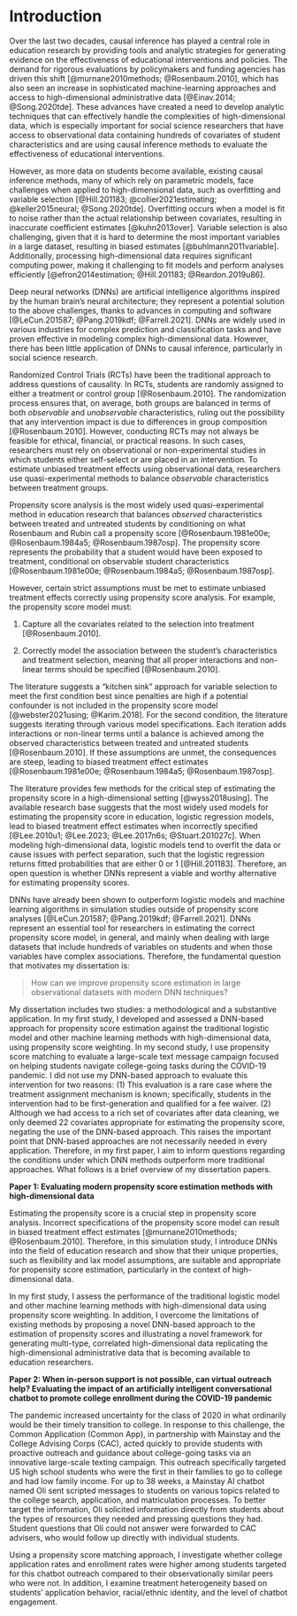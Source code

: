 # Introduction 

Over the last two decades, causal inference has played a central role in education research by providing tools and analytic strategies for generating evidence on the effectiveness of educational interventions and policies. The demand for rigorous evaluations by policymakers and funding agencies has driven this shift [@murnane2010methods; @Rosenbaum.2010], which has also seen an increase in sophisticated machine-learning approaches and access to high-dimensional administrative data [@Einav.2014; @Song.2020tde]. These advances have created a need to develop analytic techniques that can effectively handle the complexities of high-dimensional data, which is especially important for social science researchers that have access to observational data containing hundreds of covariates of student characteristics and are using causal inference methods to evaluate the effectiveness of educational interventions.

However, as more data on students become available, existing causal inference methods, many of which rely on parametric models, face challenges when applied to high-dimensional data, such as overfitting and variable selection [@Hill.201183; @collier2021estimating; @keller2015neural; @Song.2020tde]. Overfitting occurs when a model is fit to noise rather than the actual relationship between covariates, resulting in inaccurate coefficient estimates [@kuhn2013over]. Variable selection is also challenging, given that it is hard to determine the most important variables in a large dataset, resulting in biased estimates [@buhlmann2011variable]. Additionally, processing high-dimensional data requires significant computing power, making it challenging to fit models and perform analyses efficiently [@efron2014estimation; @Hill.201183; @Reardon.2019u86].

Deep neural networks (DNNs) are artificial intelligence algorithms inspired by the human brain's neural architecture; they represent a potential solution to the above challenges, thanks to advances in computing and software [@LeCun.201587; @Pang.2019kdf; @Farrell.2021]. DNNs are widely used in various industries for complex prediction and classification tasks and have proven effective in modeling complex high-dimensional data. However, there has been little application of DNNs to causal inference, particularly in social science research.

Randomized Control Trials (RCTs) have been the traditional approach to address questions of causality. In RCTs, students are randomly assigned to either a treatment or control group [@Rosenbaum.2010]. The randomization process ensures that, on average, both groups are balanced in terms of both *observable* and *unobservable* characteristics, ruling out the possibility that any intervention impact is due to differences in group composition [@Rosenbaum.2010]. However, conducting RCTs may not always be feasible for ethical, financial, or practical reasons. In such cases, researchers must rely on observational or non-experimental studies in which students either self-select or are placed in an intervention. To estimate unbiased treatment effects using observational data, researchers use quasi-experimental methods to balance *observable* characteristics between treatment groups.

Propensity score analysis is the most widely used quasi-experimental method in education research that balances *observed* characteristics between treated and untreated students by conditioning on what Rosenbaum and Rubin call a propensity score [@Rosenbaum.1981e00e; @Rosenbaum.1984a5; @Rosenbaum.1987osp]. The propensity score represents the probability that a student would have been exposed to treatment, conditional on observable student characteristics [@Rosenbaum.1981e00e; @Rosenbaum.1984a5; @Rosenbaum.1987osp].

However, certain strict assumptions must be met to estimate unbiased treatment effects correctly using propensity score analysis. For example, the propensity score model must:

(1) Capture all the covariates related to the selection into treatment [@Rosenbaum.2010].

(2) Correctly model the association between the student's characteristics and treatment selection, meaning that all proper interactions and non-linear terms should be specified [@Rosenbaum.2010].

The literature suggests a "kitchen sink" approach for variable selection to meet the first condition best since penalties are high if a potential confounder is not included in the propensity score model [@webster2021using; @Karim.2018]. For the second condition, the literature suggests iterating through various model specifications. Each iteration adds interactions or non-linear terms until a balance is achieved among the observed characteristics between treated and untreated students [@Rosenbaum.2010]. If these assumptions are unmet, the consequences are steep, leading to biased treatment effect estimates [@Rosenbaum.1981e00e; @Rosenbaum.1984a5; @Rosenbaum.1987osp].

The literature provides few methods for the critical step of estimating the propensity score in a high-dimensional setting [@wyss2018using]. The available research base suggests that the most widely used models for estimating the propensity score in education, logistic regression models, lead to biased treatment effect estimates when incorrectly specified [@Lee.2010u1; @Lee.2023; @Lee.2017n6s; @Stuart.201027c]. When modeling high-dimensional data, logistic models tend to overfit the data or cause issues with perfect separation, such that the logistic regression returns fitted probabilities that are either 0 or 1 [@Hill.201183]. Therefore, an open question is whether DNNs represent a viable and worthy alternative for estimating propensity scores.

DNNs have already been shown to outperform logistic models and machine learning algorithms in simulation studies outside of propensity score analyses [@LeCun.201587; @Pang.2019kdf; @Farrell.2021]. DNNs represent an essential tool for researchers in estimating the correct propensity score model, in general, and mainly when dealing with large datasets that include hundreds of variables on students and when those variables have complex associations. Therefore, the fundamental question that motivates my dissertation is:

> How can we improve propensity score estimation in large observational datasets with modern DNN techniques?

My dissertation includes two studies: a methodological and a substantive application. In my first study, I developed and assessed a DNN-based approach for propensity score estimation against the traditional logistic model and other machine learning methods with high-dimensional data, using propensity score weighting. In my second study, I use propensity score matching to evaluate a large-scale text message campaign focused on helping students navigate college-going tasks during the COVID-19 pandemic. I did not use my DNN-based approach to evaluate this intervention for two reasons: (1) This evaluation is a rare case where the treatment assignment mechanism is known; specifically, students in the intervention had to be first-generation and qualified for a fee waiver. (2) Although we had access to a rich set of covariates after data cleaning, we only deemed 22 covariates appropriate for estimating the propensity score, negating the use of the DNN-based approach. This raises the important point that DNN-based approaches are not necessarily needed in every application. Therefore, in my first paper, I aim to inform questions regarding the conditions under which DNN methods outperform more traditional approaches. What follows is a brief overview of my dissertation papers.

**Paper 1: Evaluating modern propensity score estimation methods with high-dimensional data**

Estimating the propensity score is a crucial step in propensity score analysis. Incorrect specifications of the propensity score model can result in biased treatment effect estimates [@murnane2010methods; @Rosenbaum.2010]. Therefore, in this simulation study, I introduce DNNs into the field of education research and show that their unique properties, such as flexibility and lax model assumptions, are suitable and appropriate for propensity score estimation, particularly in the context of high-dimensional data.

In my first study, I assess the performance of the traditional logistic model and other machine learning methods with high-dimensional data using propensity score weighting. In addition, I overcome the limitations of existing methods by proposing a novel DNN-based approach to the estimation of propensity scores and illustrating a novel framework for generating multi-type, correlated high-dimensional data replicating the high-dimensional administrative data that is becoming available to education researchers.

**Paper 2: When in-person support is not possible, can virtual outreach help? Evaluating the impact of an artificially intelligent conversational chatbot to promote college enrollment during the COVID-19 pandemic**

The pandemic increased uncertainty for the class of 2020 in what ordinarily would be their timely transition to college. In response to this challenge, the Common Application (Common App), in partnership with Mainstay and the College Advising Corps (CAC), acted quickly to provide students with proactive outreach and guidance about college-going tasks via an innovative large-scale texting campaign. This outreach specifically targeted US high school students who were the first in their families to go to college and had low family income. For up to 38 weeks, a Mainstay AI chatbot named Oli sent scripted messages to students on various topics related to the college search, application, and matriculation processes. To better target the information, Oli solicited information directly from students about the types of resources they needed and pressing questions they had. Student questions that Oli could not answer were forwarded to CAC advisers, who would follow up directly with individual students.

Using a propensity score matching approach, I investigate whether college application rates and enrollment rates were higher among students targeted for this chatbot outreach compared to their observationally similar peers who were not. In addition, I examine treatment heterogeneity based on students' application behavior, racial/ethnic identity, and the level of chatbot engagement.
